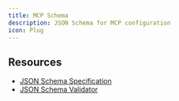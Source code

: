 ```yaml
---
title: MCP Schema
description: JSON Schema for MCP configuration
icon: Plug
---
```



<SchemaParams
  schema={mcpSchema}
  title="MCP Configuration Schema"
  collapsible={true}
  defaultExpanded={true}
  paramType="path"
/>

## Resources

- [JSON Schema Specification](https://json-schema.org/)
- [JSON Schema Validator](https://www.jsonschemavalidator.net/)
